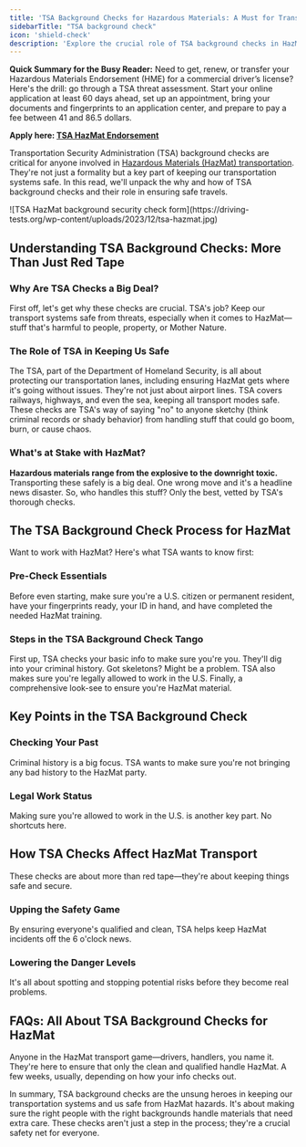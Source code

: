 ```yaml
---
title: 'TSA Background Checks for Hazardous Materials: A Must for Transportation Safety'
sidebarTitle: "TSA background check"
icon: 'shield-check'
description: 'Explore the crucial role of TSA background checks in HazMat transportation safety. Uncover the process, importance, and impact of these checks on ensuring only qualified individuals handle hazardous materials, enhancing overall security and safety in transportation.'
---
```

<Tip>**Quick Summary for the Busy Reader:** Need to get, renew, or transfer your Hazardous Materials Endorsement (HME) for a commercial driver’s license? Here's the drill: go through a TSA threat assessment. Start your online application at least 60 days ahead, set up an appointment, bring your documents and fingerprints to an application center, and prepare to pay a fee between 41 and 86.5 dollars. </Tip>

**Apply here: [TSA HazMat Endorsement](https://www.tsa.gov/for-industry/hazmat-endorsement)**


Transportation Security Administration (TSA) background checks are critical for anyone involved in [Hazardous Materials (HazMat) transportation](https://cdl.driving-tests.org/cdl-types/endorsements/hazmat). They're not just a formality but a key part of keeping our transportation systems safe. In this read, we'll unpack the why and how of TSA background checks and their role in ensuring safe travels.

<Frame>
  ![TSA HazMat background security check form](https://driving-tests.org/wp-content/uploads/2023/12/tsa-hazmat.jpg)
</Frame>

## Understanding TSA Background Checks: More Than Just Red Tape

### Why Are TSA Checks a Big Deal?
First off, let's get why these checks are crucial. TSA's job? Keep our transport systems safe from threats, especially when it comes to HazMat—stuff that's harmful to people, property, or Mother Nature.

### The Role of TSA in Keeping Us Safe

<AccordionGroup>
  <Accordion title="Meet the Transportation Security Administration">
    The TSA, part of the Department of Homeland Security, is all about protecting our transportation lanes, including ensuring HazMat gets where it's going without issues.
  </Accordion>

  <Accordion title="TSA's Wide-Ranging Security Role">
    They're not just about airport lines. TSA covers railways, highways, and even the sea, keeping all transport modes safe.
  </Accordion>

  <Accordion title="Why TSA Background Checks Matter">
    These checks are TSA's way of saying "no" to anyone sketchy (think criminal records or shady behavior) from handling stuff that could go boom, burn, or cause chaos.
  </Accordion>
</AccordionGroup>


### What's at Stake with HazMat?

**Hazardous materials range from the explosive to the downright toxic.** Transporting these safely is a big deal. One wrong move and it's a headline news disaster. So, who handles this stuff? Only the best, vetted by TSA's thorough checks.

## The TSA Background Check Process for HazMat

Want to work with HazMat? Here's what TSA wants to know first:

### Pre-Check Essentials

Before even starting, make sure you're a U.S. citizen or permanent resident, have your fingerprints ready, your ID in hand, and have completed the needed HazMat training.

### Steps in the TSA Background Check Tango

<Steps>
  <Step title="Who Are You, Really?">
    First up, TSA checks your basic info to make sure you're you.
  </Step>

  <Step title="Your Past, Under the Microscope">
    They'll dig into your criminal history. Got skeletons? Might be a problem.
  </Step>

  <Step title="Are You Allowed to Work Here?">
    TSA also makes sure you're legally allowed to work in the U.S.
  </Step>

  <Step title="The Big Picture">
    Finally, a comprehensive look-see to ensure you're HazMat material.
  </Step>
</Steps>


## Key Points in the TSA Background Check

### Checking Your Past
Criminal history is a big focus. TSA wants to make sure you're not bringing any bad history to the HazMat party.

### Legal Work Status
Making sure you're allowed to work in the U.S. is another key part. No shortcuts here.

## How TSA Checks Affect HazMat Transport

These checks are about more than red tape—they're about keeping things safe and secure.

### Upping the Safety Game
By ensuring everyone's qualified and clean, TSA helps keep HazMat incidents off the 6 o'clock news.

### Lowering the Danger Levels
It's all about spotting and stopping potential risks before they become real problems.

## FAQs: All About TSA Background Checks for HazMat

<AccordionGroup>
  <Accordion title="Who Needs These Checks?">
    Anyone in the HazMat transport game—drivers, handlers, you name it.
  </Accordion>

  <Accordion title="Why the Checks?">
    They're here to ensure that only the clean and qualified handle HazMat.
  </Accordion>

  <Accordion title="How Long Does It Take?">
    A few weeks, usually, depending on how your info checks out.
  </Accordion>
</AccordionGroup>


In summary, TSA background checks are the unsung heroes in keeping our transportation systems and us safe from HazMat hazards. It's about making sure the right people with the right backgrounds handle materials that need extra care. These checks aren't just a step in the process; they're a crucial safety net for everyone.




